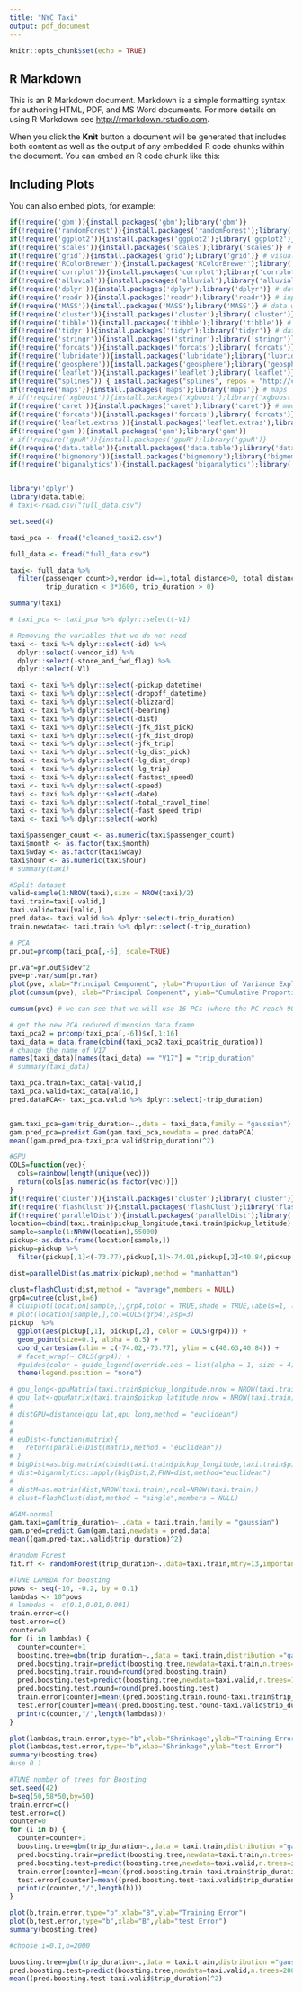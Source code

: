 ```yaml
---
title: "NYC Taxi"
output: pdf_document
---
```


```r
knitr::opts_chunk$set(echo = TRUE)
```

## R Markdown

This is an R Markdown document. Markdown is a simple formatting syntax for authoring HTML, PDF, and MS Word documents. For more details on using R Markdown see <http://rmarkdown.rstudio.com>.

When you click the **Knit** button a document will be generated that includes both content as well as the output of any embedded R code chunks within the document. You can embed an R code chunk like this:


## Including Plots

You can also embed plots, for example:

```r
if(!require('gbm')){install.packages('gbm');library('gbm')}
if(!require('randomForest')){install.packages('randomForest');library('randomForest')} # visualisation
if(!require('ggplot2')){install.packages('ggplot2');library('ggplot2')} # visualisation
if(!require('scales')){install.packages('scales');library('scales')} # visualisation
if(!require('grid')){install.packages('grid');library('grid')} # visualisation
if(!require('RColorBrewer')){install.packages('RColorBrewer');library('RColorBrewer')} # visualisation
if(!require('corrplot')){install.packages('corrplot');library('corrplot')} # visualisation
if(!require('alluvial')){install.packages('alluvial');library('alluvial')} # visualisation
if(!require('dplyr')){install.packages('dplyr');library('dplyr')} # data manipulation
if(!require('readr')){install.packages('readr');library('readr')} # input/output
if(!require('MASS')){install.packages('MASS');library('MASS')} # data wrangling
if(!require('cluster')){install.packages('cluster');library('cluster')} # data wrangling
if(!require('tibble')){install.packages('tibble');library('tibble')} # data wrangling
if(!require('tidyr')){install.packages('tidyr');library('tidyr')} # data wrangling
if(!require('stringr')){install.packages('stringr');library('stringr')} # string manipulation
if(!require('forcats')){install.packages('forcats');library('forcats')} # factor manipulation
if(!require('lubridate')){install.packages('lubridate');library('lubridate')} # date and time
if(!require('geosphere')){install.packages('geosphere');library('geosphere')} # geospatial locations
if(!require('leaflet')){install.packages('leaflet');library('leaflet')} # maps
if(!require("splines")) { install.packages("splines", repos = "http://cran.us.r-project.org"); library("splines") }
if(!require('maps')){install.packages('maps');library('maps')} # maps
# if(!require('xgboost')){install.packages('xgboost');library('xgboost')} # modelling
if(!require('caret')){install.packages('caret');library('caret')} # modelling
if(!require('forcats')){install.packages('forcats');library('forcats')}
if(!require('leaflet.extras')){install.packages('leaflet.extras');library('leaflet.extras')}
if(!require('gam')){install.packages('gam');library('gam')}
# if(!require('gpuR')){install.packages('gpuR');library('gpuR')}
if(!require('data.table')){install.packages('data.table');library('data.table')}
if(!require('bigmemory')){install.packages('bigmemory');library('bigmemory')}
if(!require('biganalytics')){install.packages('biganalytics');library('biganalytics')}


library('dplyr')
library(data.table)
# taxi<-read.csv("full_data.csv")
```

```r
set.seed(4)

taxi_pca <- fread("cleaned_taxi2.csv")

full_data <- fread("full_data.csv")
```

```r
taxi<- full_data %>%
  filter(passenger_count>0,vendor_id==1,total_distance>0, total_distance<30000, 
         trip_duration < 3*3600, trip_duration > 0)

summary(taxi)

# taxi_pca <- taxi_pca %>% dplyr::select(-V1)

# Removing the variables that we do not need 
taxi <- taxi %>% dplyr::select(-id) %>% 
  dplyr::select(-vendor_id) %>% 
  dplyr::select(-store_and_fwd_flag) %>% 
  dplyr::select(-V1)

taxi <- taxi %>% dplyr::select(-pickup_datetime)
taxi <- taxi %>% dplyr::select(-dropoff_datetime)
taxi <- taxi %>% dplyr::select(-blizzard)
taxi <- taxi %>% dplyr::select(-bearing)
taxi <- taxi %>% dplyr::select(-dist)
taxi <- taxi %>% dplyr::select(-jfk_dist_pick)
taxi <- taxi %>% dplyr::select(-jfk_dist_drop)
taxi <- taxi %>% dplyr::select(-jfk_trip)
taxi <- taxi %>% dplyr::select(-lg_dist_pick)
taxi <- taxi %>% dplyr::select(-lg_dist_drop)
taxi <- taxi %>% dplyr::select(-lg_trip)
taxi <- taxi %>% dplyr::select(-fastest_speed)
taxi <- taxi %>% dplyr::select(-speed)
taxi <- taxi %>% dplyr::select(-date)
taxi <- taxi %>% dplyr::select(-total_travel_time)
taxi <- taxi %>% dplyr::select(-fast_speed_trip)
taxi <- taxi %>% dplyr::select(-work)

taxi$passenger_count <- as.numeric(taxi$passenger_count)
taxi$month <- as.factor(taxi$month)
taxi$wday <- as.factor(taxi$wday)
taxi$hour <- as.numeric(taxi$hour)
# summary(taxi)
```

```r
#Split dataset
valid=sample(1:NROW(taxi),size = NROW(taxi)/2)
taxi.train=taxi[-valid,]
taxi.valid=taxi[valid,]
pred.data<- taxi.valid %>% dplyr::select(-trip_duration)
train.newdata<- taxi.train %>% dplyr::select(-trip_duration)


```

```r

# PCA 
pr.out=prcomp(taxi_pca[,-6], scale=TRUE)

pr.var=pr.out$sdev^2
pve=pr.var/sum(pr.var)
plot(pve, xlab="Principal Component", ylab="Proportion of Variance Explained", ylim=c(0,1), type="b")
plot(cumsum(pve), xlab="Principal Component", ylab="Cumulative Proportion of Variance Explained", ylim=c(0,1), type="b")

cumsum(pve) # we can see that we will use 16 PCs (where the PC reach 90%)

# get the new PCA reduced dimension data frame 
taxi_pca2 = prcomp(taxi_pca[,-6])$x[,1:16]
taxi_data = data.frame(cbind(taxi_pca2,taxi_pca$trip_duration))
# change the name of V17 
names(taxi_data)[names(taxi_data) == "V17"] = "trip_duration"
# summary(taxi_data)

taxi_pca.train=taxi_data[-valid,]
taxi_pca.valid=taxi_data[valid,]
pred.dataPCA<- taxi_pca.valid %>% dplyr::select(-trip_duration)


gam.taxi_pca=gam(trip_duration~.,data = taxi_data,family = "gaussian")
gam.pred_pca=predict.Gam(gam.taxi_pca,newdata = pred.dataPCA)
mean((gam.pred_pca-taxi_pca.valid$trip_duration)^2)

```




```r
#GPU
COLS=function(vec){
  cols=rainbow(length(unique(vec)))
  return(cols[as.numeric(as.factor(vec))])
}
if(!require('cluster')){install.packages('cluster');library('cluster')}
if(!require('flashClust')){install.packages('flashClust');library('flashClust')}
if(!require('parallelDist')){install.packages('parallelDist');library('parallelDist')}
location=cbind(taxi.train$pickup_longitude,taxi.train$pickup_latitude)
sample=sample(1:NROW(location),55000)
pickup<-as.data.frame(location[sample,]) 
pickup=pickup %>%
  filter(pickup[,1]<(-73.77),pickup[,1]>-74.01,pickup[,2]<40.84,pickup[,2]>40.63)

dist=parallelDist(as.matrix(pickup),method = "manhattan")

clust=flashClust(dist,method = "average",members = NULL)
grp4=cutree(clust,k=6)
# clusplot(location[sample,],grp4,color = TRUE,shade = TRUE,labels=1, lines=0)
# plot(location[sample,],col=COLS(grp4),asp=3)
pickup  %>%
  ggplot(aes(pickup[,1], pickup[,2], color = COLS(grp4))) +
  geom_point(size=0.1, alpha = 0.5) +
  coord_cartesian(xlim = c(-74.02,-73.77), ylim = c(40.63,40.84)) +
  # facet_wrap(~ COLS(grp4)) +
  #guides(color = guide_legend(override.aes = list(alpha = 1, size = 4))) +
  theme(legend.position = "none")
```

```r
# gpu_long<-gpuMatrix(taxi.train$pickup_longitude,nrow = NROW(taxi.train),ncol=1,type = integer)
# gpu_lat<-gpuMatrix(taxi.train$pickup_latitude,nrow = NROW(taxi.train),ncol=1,type = integer)
# 
# distGPU=distance(gpu_lat,gpu_long,method = "euclidean")
# 
# 
# euDist<-function(matrix){
#   return(parallelDist(matrix,method = "euclidean"))
# }
# bigDist=as.big.matrix(cbind(taxi.train$pickup_longitude,taxi.train$pickup_latitude))
# dist=biganalytics::apply(bigDist,2,FUN=dist,method="euclidean")
# 
# distM=as.matrix(dist,NROW(taxi.train),ncol=NROW(taxi.train))
# clust=flashClust(dist,method = "single",members = NULL)

```

```r
#GAM-normal
gam.taxi=gam(trip_duration~.,data = taxi.train,family = "gaussian")
gam.pred=predict.Gam(gam.taxi,newdata = pred.data)
mean((gam.pred-taxi.valid$trip_duration)^2)

```

```r
#random Forest
fit.rf <- randomForest(trip_duration~.,data=taxi.train,mtry=13,importance=TRUE)
```

```r
#TUNE LAMBDA for boosting
pows <- seq(-10, -0.2, by = 0.1)
lambdas <- 10^pows
# lambdas <- c(0.1,0.01,0.001)
train.error=c() 
test.error=c() 
counter=0
for (i in lambdas) {
  counter=counter+1
  boosting.tree=gbm(trip_duration~.,data = taxi.train,distribution ="gaussian",n.trees = 1000,shrinkage = i)
  pred.boosting.train=predict(boosting.tree,newdata=taxi.train,n.trees=1000,type="response")
  pred.boosting.train.round=round(pred.boosting.train) 
  pred.boosting.test=predict(boosting.tree,newdata=taxi.valid,n.trees=1000,type="response") 
  pred.boosting.test.round=round(pred.boosting.test)
  train.error[counter]=mean((pred.boosting.train.round-taxi.train$trip_duration)^2)
  test.error[counter]=mean((pred.boosting.test.round-taxi.valid$trip_duration)^2)
  print(c(counter,"/",length(lambdas)))
}

plot(lambdas,train.error,type="b",xlab="Shrinkage",ylab="Training Error")
plot(lambdas,test.error,type="b",xlab="Shrinkage",ylab="test Error")
summary(boosting.tree)
#use 0.1
```

```r
#TUNE number of trees for Boosting
set.seed(42)
b=seq(50,58*50,by=50)
train.error=c() 
test.error=c() 
counter=0
for (i in b) {
  counter=counter+1
  boosting.tree=gbm(trip_duration~.,data = taxi.train,distribution ="gaussian",n.trees = i,shrinkage = 0.1)
  pred.boosting.train=predict(boosting.tree,newdata=taxi.train,n.trees=i,type="response")
  pred.boosting.test=predict(boosting.tree,newdata=taxi.valid,n.trees=i,type="response") 
  train.error[counter]=mean((pred.boosting.train-taxi.train$trip_duration)^2)
  test.error[counter]=mean((pred.boosting.test-taxi.valid$trip_duration)^2)
  print(c(counter,"/",length(b)))
}

plot(b,train.error,type="b",xlab="B",ylab="Training Error")
plot(b,test.error,type="b",xlab="B",ylab="test Error")
summary(boosting.tree)

#choose i=0.1,b=2000

boosting.tree=gbm(trip_duration~.,data = taxi.train,distribution ="gaussian",n.trees = 2000,shrinkage = 0.1)
pred.boosting.test=predict(boosting.tree,newdata=taxi.valid,n.trees=2000,type="response") 
mean((pred.boosting.test-taxi.valid$trip_duration)^2)
```
